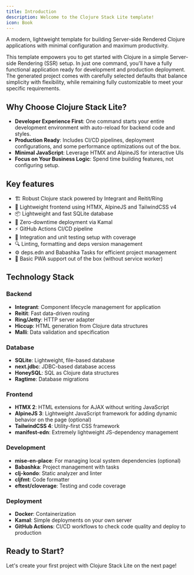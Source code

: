 ```yaml
---
title: Introduction
description: Welcome to the Clojure Stack Lite template!
icon: Book
---
```


A modern, lightweight template for building Server-side Rendered Clojure applications with minimal configuration and maximum productivity.

This template empowers you to get started with Clojure in a simple Server-side Rendering (SSR) setup. In just one command, you'll have a fully functional application ready for development and production deployment.
The generated project comes with carefully selected defaults that balance simplicity with flexibility, while remaining fully customizable to meet your specific requirements.

## Why Choose Clojure Stack Lite?

- **Developer Experience First**: One command starts your entire development environment with auto-reload for backend code and styles.
- **Production Ready**: Includes CI/CD pipelines, deployment configurations, and some performance optimizations out of the box.
- **Minimal JavaScript**: Leverage HTMX and AlpineJS for interactive UIs
- **Focus on Your Business Logic**: Spend time building features, not configuring setup.

## Key features

- 🏗️ Robust Clojure stack powered by Integrant and Reitit/Ring
- 🎨 Lightweight frontend using HTMX, AlpineJS and TailwindCSS v4
- 📦 Lightweight and fast SQLite database
- 🔄 Zero-downtime deployment via Kamal
- ⚡ GitHub Actions CI/CD pipeline
- 🧪 Integration and unit testing setup with coverage
- 🔍 Linting, formatting and deps version management
- ⚙️ deps.edn and Babashka Tasks for efficient project management
- 📱 Basic PWA support out of the box (without service worker)

## Technology Stack

### Backend
- **Integrant**: Component lifecycle management for application
- **Reitit**: Fast data-driven routing
- **Ring/Jetty**: HTTP server adapter
- **Hiccup**: HTML generation from Clojure data structures
- **Malli**: Data validation and specification

### Database
- **SQLite**: Lightweight, file-based database
- **next.jdbc**: JDBC-based database access
- **HoneySQL**: SQL as Clojure data structures
- **Ragtime**: Database migrations

### Frontend
- **HTMX 2**: HTML extensions for AJAX without writing JavaScript
- **AlpineJS 3**: Lightweight JavaScript framework for adding dynamic behavior on the page (optional)
- **TailwindCSS 4**: Utility-first CSS framework
- **manifest-edn**: Extremely lightweight JS-dependency management

### Development
- **mise-en-place**: For managing local system dependencies (optional)
- **Babashka**: Project management with tasks
- **clj-kondo**: Static analyzer and linter
- **cljfmt**: Code formatter
- **eftest/cloverage**: Testing and code coverage

### Deployment
- **Docker**: Containerization
- **Kamal**: Simple deployments on your own server
- **GitHub Actions**: CI/CD workflows to check code quality and deploy to production

## Ready to Start?

Let's create your first project with Clojure Stack Lite on the next page!
